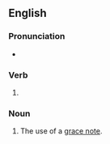 ==English==

===Pronunciation===
* {{IPA|en|/ˈɡɹeɪsɪŋ/}}

===Verb===
{{head|en|verb form}}

# {{present participle of|en|grace|nocat=1}}

===Noun===
{{en-noun}}

# {{lb|en|music}} The use of a [[grace note]].